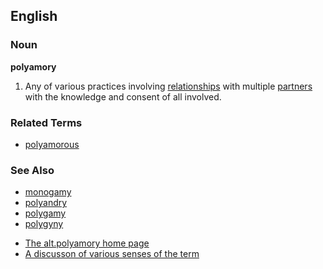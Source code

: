 ==English==

===Noun===
'''polyamory'''

# Any of various practices involving [[relationship]]s with multiple [[partner]]s with the knowledge and consent of all involved.

===Related Terms===
*[[polyamorous]]

===See Also===

*[[monogamy]]
*[[polyandry]]
*[[polygamy]]
*[[polygyny]]

*[http://www.polyamory.org The alt.polyamory home page]
*[http://www.poly-nyc.com/definitions.html A discusson of various senses of the term]